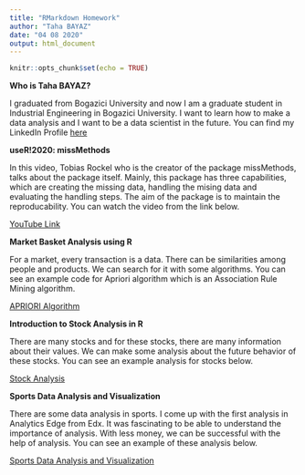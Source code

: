 ```yaml
---
title: "RMarkdown Homework"
author: "Taha BAYAZ"
date: "04 08 2020"
output: html_document
---
```


```r
knitr::opts_chunk$set(echo = TRUE)
```

**Who is Taha BAYAZ?**

I graduated from Bogazici University and now I am a graduate student in Industrial Engineering in Bogazici University. I want to learn how to make a data analysis and I want to be a data scientist in the future. You can find my LinkedIn Profile [here](https://www.linkedin.com/in/tahabayaz/)

**useR!2020: missMethods**

In this video, Tobias Rockel who is the creator of the package missMethods, talks about the package itself. Mainly, this package has three capabilities, which are creating the missing data, handling the mising data and evaluating the handling steps. The aim of the package is to maintain the reproducability. You can watch the video from the link below.

[YouTube Link](https://www.youtube.com/watch?v=G6JCXaPjG9g)

**Market Basket Analysis using R**

For a market, every transaction is a data. There can be similarities among people and products. We can search for it with some algorithms. You can see an example code for Apriori algorithm which is an Association Rule Mining algorithm.

[APRIORI Algorithm](https://www.datacamp.com/community/tutorials/market-basket-analysis-r)

**Introduction to Stock Analysis in R**

There are many stocks and for these stocks, there are many information about their values. We can make some analysis about the future behavior of these stocks. You can see an example analysis for stocks below.

[Stock Analysis](https://lamfo-unb.github.io/2017/07/22/intro-stock-analysis-1/)

**Sports Data Analysis and Visualization**

There are some data analysis in sports. I come up with the first analysis in Analytics Edge from Edx. It was fascinating to be able to understand the importance of analysis. With less money, we can be successful with the help of analysis. You can see an example of these analysis below.

[Sports Data Analysis and Visualization](http://mattwaite.github.io/sports/)